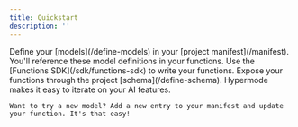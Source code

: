 ```yaml
---
title: Quickstart
description: ''
---
```


<Steps>
  <Step title="Set Up Your Manifest">
    Define your [models](/define-models) in your [project manifest](/manifest). You'll reference these model definitions in your functions.
  </Step>
  <Step title="Write Your Functions">
    Use the [Functions SDK](/sdk/functions-sdk) to write your functions. Expose your functions through the project [schema](/define-schema).
  </Step>
  <Step title="Iterate">
    Hypermode makes it easy to iterate on your AI features.
    
    Want to try a new model? Add a new entry to your manifest and update your function. It's that easy!
  </Step>
</Steps>